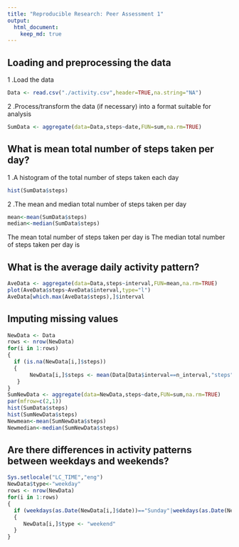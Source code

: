 ```yaml
---
title: "Reproducible Research: Peer Assessment 1"
output: 
  html_document:
    keep_md: true
---
```



## Loading and preprocessing the data
1 .Load the data
```R
Data <- read.csv("./activity.csv",header=TRUE,na.string="NA")
```
2 .Process/transform the data (if necessary) into a format suitable for analysis
```R
SumData <- aggregate(data=Data,steps~date,FUN=sum,na.rm=TRUE)
```
## What is mean total number of steps taken per day?
1 .A histogram of the total number of steps taken each day
```R
hist(SumData$steps)
```
2 .The mean and median total number of steps taken per day
```R
mean<-mean(SumData$steps)
median<-median(SumData$steps)
```
The mean total number of steps taken per day is 
The median total number of steps taken per day is

## What is the average daily activity pattern?
```R
AveData <- aggregate(data=Data,steps~interval,FUN=mean,na.rm=TRUE)
plot(AveData$steps~AveData$interval,type="l")
AveData[which.max(AveData$steps),]$interval
```
## Imputing missing values
```R
NewData <- Data
rows <- nrow(NewData)
for(i in 1:rows)
{
  if (is.na(NewData[i,]$steps))
  {
       NewData[i,]$steps <- mean(Data[Data$interval==n_interval,"steps"],na.rm=TRUE)
   }
}
SumNewData <- aggregate(data=NewData,steps~date,FUN=sum,na.rm=TRUE)
par(mfrow=c(2,1))
hist(SumData$steps)
hist(SumNewData$steps)
Newmean<-mean(SumNewData$steps)
Newmedian<-median(SumNewData$steps)
```
## Are there differences in activity patterns between weekdays and weekends?
```R
Sys.setlocale("LC_TIME","eng") 
NewData$type<-"weekday"  
rows <- nrow(NewData)
for(i in 1:rows)
{
  if (weekdays(as.Date(NewData[i,]$date))=="Sunday"|weekdays(as.Date(NewData[i,]$date))=="Saturday")
  {
     NewData[i,]$type <- "weekend"
  } 
}
```
